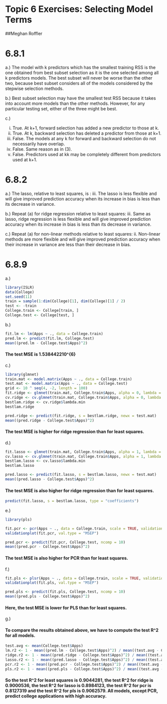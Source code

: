 # Topic 6 Exercises: Selecting Model Terms

##Meghan Roffler


# 6.8.1

a.) The model with k predictors which has the smallest training RSS is the one obtained from best subset selection as it is the one selected among all k predictors models. The best subset will never be worse than the other two, because best subset considers all of the models considered by the stepwise selection methods.

b.) Best subset selection may have the smallest test RSS because it takes into account more models than the other methods. However, for any particular testing set, either of the three might be best.

c.) 

i. True. At k+1, forward selection has added a new predictor to those at k.
ii. True. At k, backward selection has deleted a predictor from those at k+1.
iii. False. The models at any k for forward and backward selection do not necessarily have overlap.
iv. False. Same reason as in (3).
v. False. Predictors used at kk may be completely different from predictors used at k+1.

# 6.8.2
a.) The lasso, relative to least squares, is :
iii. The lasso is less flexible and will give improved prediction accuracy when its increase in bias is less than its decrease in variance.

b.) Repeat (a) for ridge regression relative to least squares:
iii. Same as lasso, ridge regression is less flexible and will give improved prediction accuracy when its increase in bias is less than its decrease in variance.

c.) Repeat (a) for non-linear methods relative to least squares:
ii. Non-linear methods are more flexible and will give improved prediction accuracy when their increase in variance are less than their decrease in bias.

# 6.8.9

a.) 
```r
library(ISLR)
data(College)
set.seed(11)
train = sample(1:dim(College)[1], dim(College)[1] / 2)
test <- -train
College.train <- College[train, ]
College.test <- College[test, ]
```

b.) 
```r
fit.lm <- lm(Apps ~ ., data = College.train)
pred.lm <- predict(fit.lm, College.test)
mean((pred.lm - College.test$Apps)^2)
```

#### The test MSE is 1.538442210^{6}

c.) 
```r
library(glmnet)
train.mat <- model.matrix(Apps ~ ., data = College.train)
test.mat <- model.matrix(Apps ~ ., data = College.test)
grid <- 10 ^ seq(4, -2, length = 100)
fit.ridge <- glmnet(train.mat, College.train$Apps, alpha = 0, lambda = grid, thresh = 1e-12)
cv.ridge <- cv.glmnet(train.mat, College.train$Apps, alpha = 0, lambda = grid, thresh = 1e-12)
bestlam.ridge <- cv.ridge$lambda.min
bestlam.ridge
```
```r
pred.ridge <- predict(fit.ridge, s = bestlam.ridge, newx = test.mat)
mean((pred.ridge - College.test$Apps)^2)
```

#### The test MSE is higher for ridge regression than for least squares.

d.) 
```r
fit.lasso <- glmnet(train.mat, College.train$Apps, alpha = 1, lambda = grid, thresh = 1e-12)
cv.lasso <- cv.glmnet(train.mat, College.train$Apps, alpha = 1, lambda = grid, thresh = 1e-12)
bestlam.lasso <- cv.lasso$lambda.min
bestlam.lasso
```
```r
pred.lasso <- predict(fit.lasso, s = bestlam.lasso, newx = test.mat)
mean((pred.lasso - College.test$Apps)^2)
```

#### The test MSE is also higher for ridge regression than for least squares.

```r
predict(fit.lasso, s = bestlam.lasso, type = "coefficients")
```


e.) 
```r
library(pls)
```
```r
fit.pcr <- pcr(Apps ~ ., data = College.train, scale = TRUE, validation = "CV")
validationplot(fit.pcr, val.type = "MSEP")
```
```r
pred.pcr <- predict(fit.pcr, College.test, ncomp = 10)
mean((pred.pcr - College.test$Apps)^2)
```

#### The test MSE is also higher for PCR than for least squares.

f.)
```r
fit.pls <- plsr(Apps ~ ., data = College.train, scale = TRUE, validation = "CV")
validationplot(fit.pls, val.type = "MSEP")
```

```r
pred.pls <- predict(fit.pls, College.test, ncomp = 10)
mean((pred.pls - College.test$Apps)^2)
```

#### Here, the test MSE is lower for PLS than for least squares.

g.)

#### To compare the results obtained above, we have to compute the test R^2 for all models.

```r
test.avg <- mean(College.test$Apps)
lm.r2 <- 1 - mean((pred.lm - College.test$Apps)^2) / mean((test.avg - College.test$Apps)^2)
ridge.r2 <- 1 - mean((pred.ridge - College.test$Apps)^2) / mean((test.avg - College.test$Apps)^2)
lasso.r2 <- 1 - mean((pred.lasso - College.test$Apps)^2) / mean((test.avg - College.test$Apps)^2)
pcr.r2 <- 1 - mean((pred.pcr - College.test$Apps)^2) / mean((test.avg - College.test$Apps)^2)
pls.r2 <- 1 - mean((pred.pls - College.test$Apps)^2) / mean((test.avg - College.test$Apps)^2)
```

#### So the test R^2 for least squares is 0.9044281, the test R^2 for ridge is 0.9000536, the test R^2 for lasso is 0.8984123, the test R^2 for pcr is 0.8127319 and the test R^2 for pls is 0.9062579. All models, except PCR, predict college applications with high accuracy.